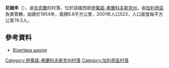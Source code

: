{{coord|49|10|32|N|24|38|50|E|scale:30000|display=title}}

'''尼姆申'''（{{lang-uk|Німшин}}），是[[烏克蘭|烏克蘭]]的村落，位於該國西部[[伊萬諾-弗蘭科夫斯克州|伊萬諾-弗蘭科夫斯克州]]，由[[加利奇區_(烏克蘭)|加利奇區]]負責管轄，始建於1954年，面積6.8平方公里，2001年人口523，人口密度每平方公里76.5人。

==參考資料==
* [http://www.youtube.com/watch?v=hLcLXZNAemQ Візитівка школи]

{{DEFAULTSORT:Німшинська школа}}
[[Category:伊萬諾-弗蘭科夫斯克州村落|Category:伊萬諾-弗蘭科夫斯克州村落]]
[[Category:加利奇區村落|Category:加利奇區村落]]


{{IvanoFrankivsk-geo-stub}}